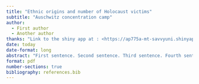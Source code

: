 ```yaml
---
title: "Ethnic origins and number of Holocaust victims"
subtitle: "Auschwitz concentration camp"
author: 
  - First author
  - Another author
thanks: "Link to the shiny app at : <https://ap775a-mt-savvyuni.shinyapps.io/Auschwitz_concentration_camp/>. Code and data are available at: LINK."
date: today
date-format: long
abstract: "First sentence. Second sentence. Third sentence. Fourth sentence."
format: pdf
number-sections: true
bibliography: references.bib
---
```






